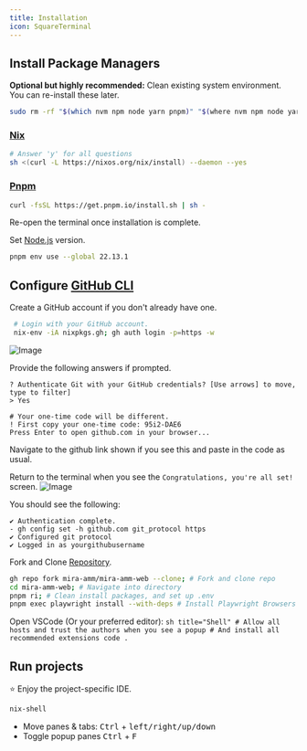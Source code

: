 ```yaml
---
title: Installation
icon: SquareTerminal
---
```


<div className='fd-steps [&_h2]:fd-step'>

## Install Package Managers

**Optional but highly recommended:** Clean existing system environment. You can re-install these later.
```sh title="Terminal"
sudo rm -rf "$(which nvm npm node yarn pnpm)" "$(where nvm npm node yarn pnpm)"
```

### [Nix](https://nixos.org/)

```sh title="Terminal"
# Answer 'y' for all questions
sh <(curl -L https://nixos.org/nix/install) --daemon --yes
```

### [Pnpm](https://pnpm.io)

```sh title="Terminal"
curl -fsSL https://get.pnpm.io/install.sh | sh -
```

Re-open the terminal once installation is complete.

Set [Node.js](https://nodejs.org/en) version.

```sh title="Terminal"
pnpm env use --global 22.13.1
```

## Configure [GitHub CLI](https://github.com/cli/cli#installation)

Create a GitHub account if you don't already have one.

```sh title="Terminal"
 # Login with your GitHub account.
 nix-env -iA nixpkgs.gh; gh auth login -p=https -w
```

![Image](https://github.com/user-attachments/assets/0821355c-3622-427d-9c23-eca20f3ae310)

Provide the following answers if prompted.
```
? Authenticate Git with your GitHub credentials? [Use arrows] to move, type to filter]
> Yes

# Your one-time code will be different.
! First copy your one-time code: 95i2-DAE6
Press Enter to open github.com in your browser...
```
Navigate to the github link shown if you see this and paste in the code as usual.

Return to the terminal when you see the `Congratulations, you're all set!` screen.
![Image](https://github.com/user-attachments/assets/aad9a7b5-07d7-4968-a306-c44b18cb3f14)

You should see the following:
```
✔ Authentication complete.
- gh config set -h github.com git_protocol https
✔ Configured git protocol
✔ Logged in as yourgithubusername
```

Fork and Clone [Repository](https://github.com/mira-amm/mira-amm-web).

```sh title="Terminal"
gh repo fork mira-amm/mira-amm-web --clone; # Fork and clone repo
cd mira-amm-web; # Navigate into directory
pnpm ri; # Clean install packages, and set up .env
pnpm exec playwright install --with-deps # Install Playwright Browsers for E2E Testing
```

Open VSCode (Or your preferred editor):
          ```sh title="Shell"
          # Allow all hosts and trust the authors when you see a popup
          # And install all recommended extensions
          code .
          ```

  ## Run projects

⭐ Enjoy the project-specific IDE.

   ```sh title="Shell"
   nix-shell
   ```

- Move panes & tabs: <kbd>Ctrl</kbd> + <kbd>left/right/up/down</kbd>
- Toggle popup panes <kbd>Ctrl</kbd> + <kbd>F</kbd>

</div>
